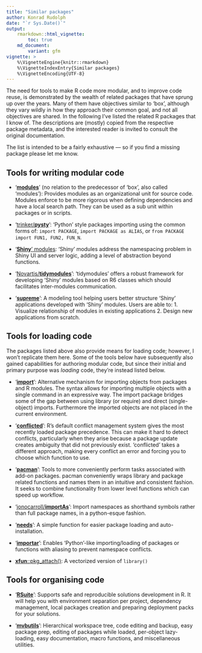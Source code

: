 ```yaml
---
title: "Similar packages"
author: Konrad Rudolph
date: "`r Sys.Date()`"
output:
    rmarkdown::html_vignette:
        toc: true
    md_document:
        variant: gfm
vignette: >
    %\VignetteEngine{knitr::rmarkdown}
    %\VignetteIndexEntry{Similar packages}
    %\VignetteEncoding{UTF-8}
---
```


The need for tools to make R code more modular, and to improve code reuse, is
demonstrated by the wealth of related packages that have sprung up over the
years. Many of them have objectives similar to ‘box’, although they vary wildly
in how they approach their common goal, and not all objectives are shared. In
the following I’ve listed the related R packages that I know of. The
descriptions are (mostly) copied from the respective package metadata, and the
interested reader is invited to consult the original documentation.

The list is intended to be a fairly exhaustive — so if you find a missing
package please let me know.

## Tools for writing modular code

* ‘**[modules][]**’ (no relation to the predecessor of ‘box’, also called
  ‘modules’): Provides modules as an organizational unit for source code.
  Modules enforce to be more rigorous when defining dependencies and have a
  local search path. They can be used as a sub unit within packages or in
  scripts.

* ‘[trinker/**pysty**][pysty]’: ‘Python’ style packages importing using the
  common forms of: `import PACKAGE`, `import PACKAGE as ALIAS`, or `from PACKAGE
  import FUN1, FUN2, FUN_N`.

* ‘[**Shiny**’ modules][Shiny]: ‘Shiny’ modules address the namespacing problem
  in Shiny UI and server logic, adding a level of abstraction beyond functions.

* ‘[Novartis/**tidymodules**][tidymodules]’: ‘tidymodules’ offers a robust
  framework for developing ‘Shiny’ modules based on R6 classes which should
  facilitates inter-modules communication.

* ‘**[supreme][]**’: A modeling tool helping users better structure ‘Shiny’
  applications developed with ‘Shiny’ modules. Users are able to: 1. Visualize
  relationship of modules in existing applications 2. Design new applications
  from scratch.


## Tools for loading code

The packages listed above also provide means for loading code; however, I won’t
replicate them here. Some of the tools below have subsequently also gained
capabilities for authoring modular code, but since their initial and primary
purpose was *loading* code, they’re instead listed below.

* ‘**[import][]**’: Alternative mechanism for importing objects from packages
  and R modules. The syntax allows for importing multiple objects with a single
  command in an expressive way. The import package bridges some of the gap
  between using library (or require) and direct (single-object) imports.
  Furthermore the imported objects are not placed in the current environment.

* ‘**[conflicted][]**’: R's default conflict management system gives the most
  recently loaded package precedence. This can make it hard to detect conflicts,
  particularly when they arise because a package update creates ambiguity that
  did not previously exist. 'conflicted' takes a different approach, making
  every conflict an error and forcing you to choose which function to use.

* ‘**[pacman][]**’: Tools to more conveniently perform tasks associated with
  add-on packages. pacman conveniently wraps library and package related
  functions and names them in an intuitive and consistent fashion. It seeks to
  combine functionality from lower level functions which can speed up workflow.

* ‘[jonocarroll/**importAs**][importAs]’: Import namespaces as shorthand symbols
  rather than full package names, in a python-esque fashion.

* ‘[**needs**][needs]’: A simple function for easier package loading
  and auto-installation.

* ‘[**importar**][importar]’: Enables ‘Python’-like importing/loading
  of packages or functions with aliasing to prevent namespace conflicts.

* [**xfun**::pkg_attach()][xfun]: A vectorized version of `library()`


## Tools for organising code

* ‘**[RSuite][]**’: Supports safe and reproducible solutions development in R. It will help you with 
  environment separation per project, dependency management, local packages creation and preparing 
  deployment packs for your solutions.

* ‘**[mvbutils][]**’: Hierarchical workspace tree, code editing and backup, easy
  package prep, editing of packages while loaded, per-object lazy-loading, easy
  documentation, macro functions, and miscellaneous utilities.


[conflicted]: https://conflicted.r-lib.org/
[import]: https://import.rticulate.org/
[importAs]: https://jonocarroll.github.io/importAs/
[modules]: https://cran.r-project.org/package=modules
[mvbutils]: https://cran.r-project.org/package=mvbutils
[needs]: https://cran.r-project.org/package=needs
[pacman]: http://trinker.github.io/pacman/
[pkgload]: https://cran.r-project.org/web/packages/pkgload/index.html
[pysty]: https://trinkerrstuff.wordpress.com/2018/02/22/minimal-explicit-python-style-package-loading-for-r/
[RSuite]: https://rsuite.io/
[Shiny]: https://shiny.rstudio.com/articles/modules.html
[supreme]: https://strboul.github.io/supreme/
[tidymodules]: https://opensource.nibr.com/tidymodules/
[xfun]: https://yihui.org/en/2018/09/xfun-pkg-attach/
[importar]: https://cran.r-project.org/package=importar
